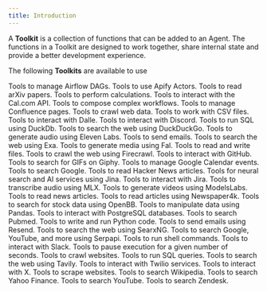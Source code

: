 ```yaml
---
title: Introduction
---
```


A **Toolkit** is a collection of functions that can be added to an Agent. The functions in a Toolkit are designed to work together, share internal state and provide a better development experience.

The following **Toolkits** are available to use

<CardGroup cols={3}>
  <Card
    title="Airflow"
    icon="wind"
    iconType="duotone"
    href="/tools/toolkits/airflow"
  >
    Tools to manage Airflow DAGs.
  </Card>
  <Card
    title="Apify"
    icon="gear"
    iconType="duotone"
    href="/tools/toolkits/apify"
  >
    Tools to use Apify Actors.
  </Card>
  <Card
    title="Arxiv"
    icon="book"
    iconType="duotone"
    href="/tools/toolkits/arxiv"
  >
    Tools to read arXiv papers.
  </Card>
  <Card
    title="Calculator"
    icon="calculator"
    iconType="duotone"
    href="/tools/toolkits/calculator"
  >
    Tools to perform calculations.
  </Card>
  <Card
    title="CalCom"
    icon="calendar"
    iconType="duotone"
    href="/tools/toolkits/calcom"
  >
    Tools to interact with the Cal.com API.
  </Card>
  <Card
    title="Composio"
    icon="code-branch"
    iconType="duotone"
    href="/tools/toolkits/composio"
  >
    Tools to compose complex workflows.
  </Card>
  <Card
    title="Confluence"
    icon="file"
    iconType="duotone"
    href="/tools/toolkits/confluence"
  >
    Tools to manage Confluence pages.
  </Card>
  <Card
    title="Crawl4AI"
    icon="spider"
    iconType="duotone"
    href="/tools/toolkits/crawl4ai"
  >
    Tools to crawl web data.
  </Card>
  <Card
    title="CSV"
    icon="file-csv"
    iconType="duotone"
    href="/tools/toolkits/csv"
  >
    Tools to work with CSV files.
  </Card>
  <Card
    title="Dalle"
    icon="eye"
    iconType="duotone"
    href="/tools/toolkits/dalle"
  >
    Tools to interact with Dalle.
  </Card>
  <Card
    title="Discord"
    icon="comment"
    iconType="duotone"
    href="/tools/toolkits/discord"
  >
    Tools to interact with Discord.
  </Card>
  <Card
    title="DuckDb"
    icon="server"
    iconType="duotone"
    href="/tools/toolkits/duckdb"
  >
    Tools to run SQL using DuckDb.
  </Card>
  <Card
    title="DuckDuckGo"
    icon="duck"
    iconType="duotone"
    href="/tools/toolkits/duckduckgo"
  >
    Tools to search the web using DuckDuckGo.
  </Card>
  <Card
    title="Eleven Labs"
    icon="headphones"
    iconType="duotone"
    href="/tools/toolkits/eleven_labs"
  >
    Tools to generate audio using Eleven Labs.
  </Card>
  <Card
    title="Email"
    icon="envelope"
    iconType="duotone"
    href="/tools/toolkits/email"
  >
    Tools to send emails.
  </Card>
  <Card
    title="Exa"
    icon="magnifying-glass"
    iconType="duotone"
    href="/tools/toolkits/exa"
  >
    Tools to search the web using Exa.
  </Card>
  <Card title="Fal" icon="video" iconType="duotone" href="/tools/toolkits/fal">
    Tools to generate media using Fal.
  </Card>
  <Card title="File" icon="file" iconType="duotone" href="/tools/toolkits/file">
    Tools to read and write files.
  </Card>
  <Card
    title="Firecrawl"
    icon="fire"
    iconType="duotone"
    href="/tools/toolkits/firecrawl"
  >
    Tools to crawl the web using Firecrawl.
  </Card>
  <Card
    title="GitHub"
    icon="github"
    iconType="brands"
    href="/tools/toolkits/github"
  >
    Tools to interact with GitHub.
  </Card>
  <Card
    title="Giphy"
    icon="image"
    iconType="duotone"
    href="/tools/toolkits/giphy"
  >
    Tools to search for GIFs on Giphy.
  </Card>
  <Card
    title="Google Calendar"
    icon="calendar"
    iconType="duotone"
    href="/tools/toolkits/googlecalendar"
  >
    Tools to manage Google Calendar events.
  </Card>
  <Card
    title="Google Search"
    icon="google"
    iconType="duotone"
    href="/tools/toolkits/googlesearch"
  >
    Tools to search Google.
  </Card>
  <Card
    title="HackerNews"
    icon="newspaper"
    iconType="duotone"
    href="/tools/toolkits/hackernews"
  >
    Tools to read Hacker News articles.
  </Card>
  <Card
    title="Jina Reader"
    icon="robot"
    iconType="duotone"
    href="/tools/toolkits/jina_reader"
  >
    Tools for neural search and AI services using Jina.
  </Card>
  <Card title="Jira" icon="jira" iconType="brands" href="/tools/toolkits/jira">
    Tools to interact with Jira.
  </Card>
  <Card
    title="MLX Transcribe"
    icon="headphones"
    iconType="duotone"
    href="/tools/toolkits/mlx_transcribe"
  >
    Tools to transcribe audio using MLX.
  </Card>
  <Card
    title="ModelsLabs"
    icon="video"
    iconType="duotone"
    href="/tools/toolkits/models_labs"
  >
    Tools to generate videos using ModelsLabs.
  </Card>
  <Card
    title="Newspaper"
    icon="newspaper"
    iconType="duotone"
    href="/tools/toolkits/newspaper"
  >
    Tools to read news articles.
  </Card>
  <Card
    title="Newspaper4k"
    icon="newspaper"
    iconType="duotone"
    href="/tools/toolkits/newspaper4k"
  >
    Tools to read articles using Newspaper4k.
  </Card>
  <Card
    title="OpenBB"
    icon="chart-bar"
    iconType="duotone"
    href="/tools/toolkits/openbb"
  >
    Tools to search for stock data using OpenBB.
  </Card>
  <Card
    title="Pandas"
    icon="table"
    iconType="duotone"
    href="/tools/toolkits/pandas"
  >
    Tools to manipulate data using Pandas.
  </Card>
  <Card
    title="Postgres"
    icon="database"
    iconType="duotone"
    href="/tools/toolkits/postgres"
  >
    Tools to interact with PostgreSQL databases.
  </Card>
  <Card
    title="Pubmed"
    icon="file-medical"
    iconType="duotone"
    href="/tools/toolkits/pubmed"
  >
    Tools to search Pubmed.
  </Card>
  <Card
    title="Python"
    icon="code"
    iconType="duotone"
    href="/tools/toolkits/python"
  >
    Tools to write and run Python code.
  </Card>
  <Card
    title="Resend"
    icon="paper-plane"
    iconType="duotone"
    href="/tools/toolkits/resend"
  >
    Tools to send emails using Resend.
  </Card>
  <Card
    title="SearxNG"
    icon="magnifying-glass"
    iconType="duotone"
    href="/tools/toolkits/searxng"
  >
    Tools to search the web using SearxNG.
  </Card>
  <Card
    title="Serpapi"
    icon="magnifying-glass"
    iconType="duotone"
    href="/tools/toolkits/serpapi"
  >
    Tools to search Google, YouTube, and more using Serpapi.
  </Card>
  <Card
    title="Shell"
    icon="terminal"
    iconType="duotone"
    href="/tools/toolkits/shell"
  >
    Tools to run shell commands.
  </Card>
  <Card
    title="Slack"
    icon="slack"
    iconType="duotone"
    href="/tools/toolkits/slack"
  >
    Tools to interact with Slack.
  </Card>
  <Card
    title="Sleep"
    icon="bed"
    iconType="duotone"
    href="/tools/toolkits/sleep"
  >
    Tools to pause execution for a given number of seconds.
  </Card>
  <Card
    title="Spider"
    icon="spider"
    iconType="duotone"
    href="/tools/toolkits/spider"
  >
    Tools to crawl websites.
  </Card>
  <Card
    title="SQL"
    icon="database"
    iconType="duotone"
    href="/tools/toolkits/sql"
  >
    Tools to run SQL queries.
  </Card>
  <Card
    title="Tavily"
    icon="magnifying-glass"
    iconType="duotone"
    href="/tools/toolkits/tavily"
  >
    Tools to search the web using Tavily.
  </Card>
  <Card
    title="Twilio"
    icon="mobile-screen-button"
    iconType="duotone"
    href="/tools/toolkits/twilio"
  >
    Tools to interact with Twilio services.
  </Card>
  <Card
    title="X (Twitter)"
    icon="x-twitter"
    iconType="brands"
    href="/tools/toolkits/x"
  >
    Tools to interact with X.
  </Card>
  <Card
    title="Website"
    icon="globe"
    iconType="duotone"
    href="/tools/toolkits/website"
  >
    Tools to scrape websites.
  </Card>
  <Card
    title="Wikipedia"
    icon="book"
    iconType="duotone"
    href="/tools/toolkits/wikipedia"
  >
    Tools to search Wikipedia.
  </Card>
  <Card
    title="YFinance"
    icon="dollar-sign"
    iconType="duotone"
    href="/tools/toolkits/yfinance"
  >
    Tools to search Yahoo Finance.
  </Card>
  <Card
    title="YouTube"
    icon="youtube"
    iconType="brands"
    href="/tools/toolkits/youtube"
  >
    Tools to search YouTube.
  </Card>
  <Card
    title="Zendesk"
    icon="headphones"
    iconType="duotone"
    href="/tools/toolkits/zendesk"
  >
    Tools to search Zendesk.
  </Card>
</CardGroup>
